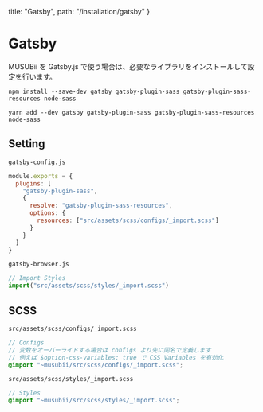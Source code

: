   title: "Gatsby",
  path: "/installation/gatsby"
}

# Gatsby

MUSUBii を Gatsby.js で使う場合は、必要なライブラリをインストールして設定を行います。

```
npm install --save-dev gatsby gatsby-plugin-sass gatsby-plugin-sass-resources node-sass
```

```
yarn add --dev gatsby gatsby-plugin-sass gatsby-plugin-sass-resources node-sass
```

## Setting

`gatsby-config.js`

```js
module.exports = {
  plugins: [
    "gatsby-plugin-sass",
    {
      resolve: "gatsby-plugin-sass-resources",
      options: {
        resources: ["src/assets/scss/configs/_import.scss"]
      }
    }
  ]
}
```

`gatsby-browser.js`

```js
// Import Styles
import("src/assets/scss/styles/_import.scss")
```

## SCSS

`src/assets/scss/configs/_import.scss`

```scss
// Configs
// 変数をオーバーライドする場合は configs より先に同名で定義します
// 例えば $option-css-variables: true で CSS Variables を有効化
@import "~musubii/src/scss/configs/_import.scss";
```

`src/assets/scss/styles/_import.scss`

```scss
// Styles
@import "~musubii/src/scss/styles/_import.scss";
```
